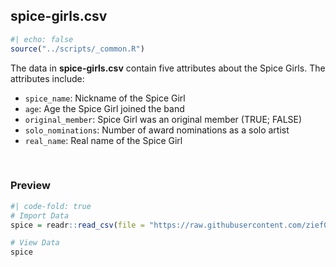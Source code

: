 ## spice-girls.csv {-}

```r
#| echo: false
source("../scripts/_common.R")
```

The data in **spice-girls.csv** contain five attributes about the Spice Girls. The attributes include:

- `spice_name`: Nickname of the Spice Girl
- `age`: Age the Spice Girl joined the band
- `original_member`: Spice Girl was an original member (TRUE; FALSE)
- `solo_nominations`: Number of award nominations as a solo artist
- `real_name`: Real name of the Spice Girl

<br />


### Preview

```r
#| code-fold: true
# Import Data
spice = readr::read_csv(file = "https://raw.githubusercontent.com/zief0002/modeling/main/data/spice-girls.csv")

# View Data
spice
```



<br />


